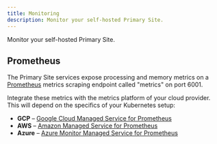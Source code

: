 ```yaml
---
title: Monitoring
description: Monitor your self-hosted Primary Site.
---
```


Monitor your self-hosted Primary Site.

## Prometheus

The Primary Site services expose processing and memory metrics on a
[Prometheus](https://prometheus.io) metrics scraping endpoint called "metrics"
on port 6001.

Integrate these metrics with the metrics platform of your cloud provider. This will depend on the specifics of your Kubernetes setup:

- **GCP** – [Google Cloud Managed Service for Prometheus](https://cloud.google.com/stackdriver/docs/managed-prometheus)
- **AWS** – [Amazon Managed Service for Prometheus](https://aws.amazon.com/prometheus/)
- **Azure** – [Azure Monitor Managed Service for Prometheus](https://learn.microsoft.com/en-us/azure/azure-monitor/essentials/prometheus-metrics-overview)
